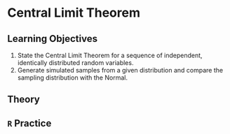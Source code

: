 # Central Limit Theorem

## Learning Objectives {-#objectives-clt}

1. State the Central Limit Theorem for a sequence of independent, identically distributed random variables.
2. Generate simulated samples from a given distribution and compare the sampling distribution with the Normal.

## Theory {-#theory-clt}

## `R` Practice {-#practice-clt}